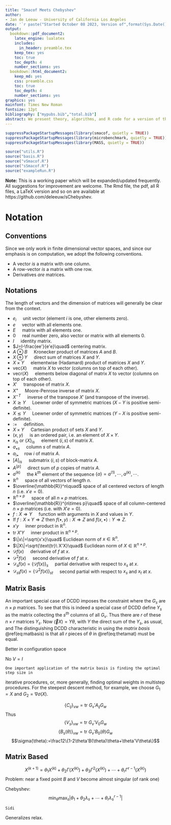 ```yaml
---
title: "Smacof Meets Chebyshev"
author: 
- Jan de Leeuw - University of California Los Angeles
date: '`r paste("Started October 08 2023, Version of",format(Sys.Date(),"%B %d, %Y"))`'
output:
  bookdown::pdf_document2:
    latex_engine: lualatex
    includes:
      in_header: preamble.tex
    keep_tex: yes
    toc: true
    toc_depth: 4
    number_sections: yes
  bookdown::html_document2:
    keep_md: yes
    css: preamble.css
    toc: true
    toc_depth: 4
    number_sections: yes
graphics: yes
mainfont: Times New Roman
fontsize: 12pt
bibliography: ["mypubs.bib","total.bib"]
abstract: We present theory, algorithms, and R code for a version of the **smacof** method for multidimensional scaling that (1) allows for possibly different linear constraints on different dimensions and that (2) uses second derivatives to study and possibly accelerate convergence. Several examples are analyzed and discussed.   
---
```

```r
suppressPackageStartupMessages(library(smacof, quietly = TRUE))
suppressPackageStartupMessages(library(microbenchmark, quietly = TRUE))
suppressPackageStartupMessages(library(MASS, quietly = TRUE))
```

```r
source("utils.R")
source("basis.R")
source("vSmacof.R")
source("sSmacof.R")
source("exampleRun.R")
```

**Note:** This is a working paper which will be expanded/updated frequently. All suggestions for improvement are welcome. The Rmd file, the pdf, all R files, a LaTeX version and so on are available at https://github.com/deleeuw/sChebyshev.

# Notation {-}

## Conventions {-}

Since we only work in finite dimensional vector spaces, and since our emphasis is on computation, we adopt the following conventions.

* A vector *is* a matrix with one column.
* A row-vector *is* a matrix with one row.
* Derivatives *are* matrices.

## Notations {-}

The length of vectors and the dimension of matrices will generally 
be clear from the context.

* $e_i\quad$ unit vector  (element $i$ is one, other elements zero).
* $e\quad$ vector with all elements one.
* $E\quad$ matrix with all elements one.
* $0\quad$ real number zero, also vector or matrix with all elements $0$.
* $I\quad$ identity matrix.
* $J=I-\frac{ee'}{e'e}\quad$ centering matrix.
* $A\otimes B\quad$ Kronecker product of matrices $A$ and $B$.
* $X\oplus Y\quad$ direct sum of matrices $X$ and $Y$.
* $X\times Y\quad$ elementwise (Hadamard) product of matrices $X$ and $Y$.
* $\text{vec}(X)\quad$ matrix $X$ to vector (columns on top of each other).
* $\text{vecr}(X)\quad$ elements below diagonal of matrix $X$ to vector (columns on top of each other).
* $X'\quad$ transpose of matrix $X$.
* $X^+\quad$ Moore-Penrose inverse of matrix $X$.
* $X^{-T}\quad$ inverse of the transpose $X'$ (and transpose of the inverse).
* $X\gtrsim Y\quad$ Loewner order of symmetric matrices ($X-Y$ is positive semi-definite).
* $X\lesssim Y\quad$ Loewner order of symmetric matrices ($Y-X$ is positive semi-definite).
* $:=\quad$ definition.
* $X\times Y\quad$ Cartesian product of sets $X$ and $Y$.
* $(x,y)\quad$ is an ordered pair, i.e. an element of $X\times Y$. 
* $x_{is}$ or $\{X\}_{is}\quad$ element $(i,s)$ of matrix $X$.
* $a_{\bullet s}\quad$ column $s$ of matrix $A$.
* $a_{i\bullet\quad}$ row $i$ of matrix $A$.
* $[A]_{is}\quad$ submatrix $(i,s)$ of block-matrix $A$.
* $A^{[p]}\quad$ direct sum of $p$ copies of matrix $A$.
* $a^{(k)}\quad$ the $k^{th}$ element of the sequence $\{a\}=a^{(1)},\cdots,a^{(k)},\cdots$.
* $\mathbb{R}^n\quad$ space of all vectors of length $n$.
* $\overline{\mathbb{R}}^n\quad$ space of all centered vectors of length $n$ (i.e. $x'e=0$).
* $\mathbb{R}^{n\times p}\quad$ space of all $n\times p$ matrices.
* $\overline{\mathbb{R}}^{n\times p}\quad$ space of all column-centered $n\times p$ matrices (i.e. with $X'e=0$).
* $f:X\Rightarrow Y\quad$ function with arguments in $X$ and values in $Y$.
* If $f:X\times Y\Rightarrow Z$ then $f(\bullet,y):X\Rightarrow Z$
and $f(x,\bullet):Y\Rightarrow Z$.
* $x'y\quad$ inner product in $\mathbb{R}^n$.
* $\text{tr}\ X'Y\quad$ inner product in $\mathbb{R}^{n\times p}$.
* $\|x\|=\sqrt{x'x}\quad$ Euclidean norm of $x\in\mathbb{R}^n$.
* $\|X\|=\sqrt{\text{tr}\ X'X}\quad$ Euclidean norm of $X\in\mathbb{R}^{n\times p}$.
* $\mathcal{D}f(x)\quad$ derivative of $f$ at $x$.
* $\mathcal{D}^2f(x)\quad$ second derivative of $f$ at $x$.
* $\mathcal{D}_sf(x)=\{\mathcal{D}f(x)\}_s\quad$ partial derivative with respect to $x_s$ at $x$.
* $\mathcal{D}_{st}f(x)=\{\mathcal{D}^2f(x)\}_{st}\quad$ second partial with respect to $x_s$ and $x_t$ at $x$.


## Matrix Basis

An important special case of DCDD imposes the constraint
\begin{equation}
X=\sum_{v=1}^r\theta_vG_v,
(\#eq:matbasis)
 \end{equation}
 where the $G_s$ are $n\times p$ matrices. To see that this is indeed a special case
 of DCDD define $Y_s$ as the matrix collecting the $s^{th}$ columns of all $G_v$. Thus
 there are $r$ of these $n\times r$ matrices $Y_s$. Now $\vec(X)=Y\theta$, with $Y$
   the direct sum of the $Y_s$, as usual, and 
 \begin{equation}
 \theta=\left.\begin{bmatrix}\theta\\\vdots\\\theta\end{bmatrix}\right\}r\ \text{times}.
(\#eq:thetamat)
  \end{equation}
  The distinguishing DCDD characteristic in using the *matrix basis* \@ref(eq:matbasis) is that all $r$ pieces of $\theta$ in \@ref(eq:thetamat) must be equal.
  
  Better in configuration space
  
  No $V=I$
    
    One important application of the matrix basis is finding the optimal step size in
  iterative procedures, or, more generally, finding optimal weights in multistep
  procedures. For the steepest descent method, for example, we choose $G_1=X$
    and $G_2=\nabla\sigma(X)$. 
  
  $$
    \{C_{ij}\}_{vw}=\text{tr}\ G_v'A_{ij}G_w
$$
Thus
$$
\{V_s\}_{vw}=\text{tr}\ G_v'V_0G_w
  $$
    $$
    \{B_s(\theta)\}_{vw}=\text{tr}\ G_v'B_0(\theta)G_w
$$
$$\sigma(\theta):=\frac12\{1-2\theta'B(\theta)\theta+\theta'V\theta\}$$

## Matrix Based

$$
  X^{(k+1)}=\theta_1 X^{(k)}+\theta_2\Gamma(X^{(k)})+\theta_3\Gamma^2(X^{(k)})+\cdots+\theta_r\Gamma^{r-1}(X^{(k)})
  $$
    Problem: near a fixed point $B$ and $V$ become almost singular (of rank one)
  
  Chebyshev: $$\min_\theta\max_s|\theta_1+\theta_2\lambda_s+\cdots+\theta_r\lambda_s^{r-1}|$$
    
    Sidi
  
  Generalizes relax. 
  
  